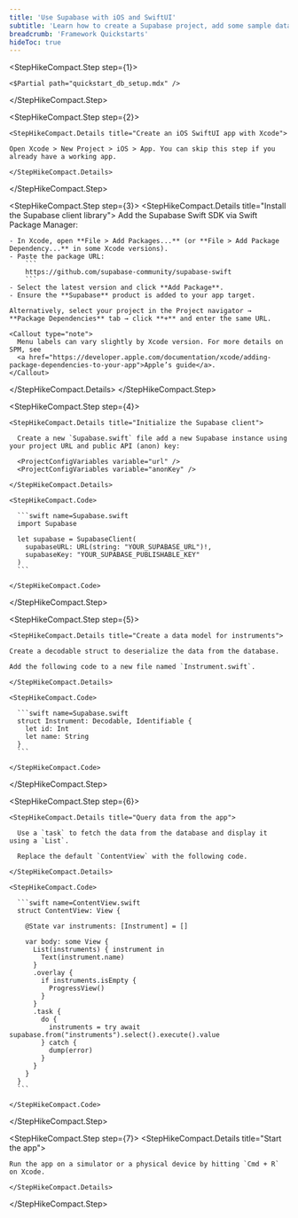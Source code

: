 ```yaml
---
title: 'Use Supabase with iOS and SwiftUI'
subtitle: 'Learn how to create a Supabase project, add some sample data to your database, and query the data from an iOS app.'
breadcrumb: 'Framework Quickstarts'
hideToc: true
---
```


<StepHikeCompact>

  <StepHikeCompact.Step step={1}>

    <$Partial path="quickstart_db_setup.mdx" />

  </StepHikeCompact.Step>

  <StepHikeCompact.Step step={2}>

    <StepHikeCompact.Details title="Create an iOS SwiftUI app with Xcode">

    Open Xcode > New Project > iOS > App. You can skip this step if you already have a working app.

    </StepHikeCompact.Details>

  </StepHikeCompact.Step>

<StepHikeCompact.Step step={3}>
  <StepHikeCompact.Details title="Install the Supabase client library">
    Add the Supabase Swift SDK via Swift Package Manager:

    - In Xcode, open **File > Add Packages...** (or **File > Add Package Dependency...** in some Xcode versions).
    - Paste the package URL:
        ```
        https://github.com/supabase-community/supabase-swift
        ```
    - Select the latest version and click **Add Package**.
    - Ensure the **Supabase** product is added to your app target.

    Alternatively, select your project in the Project navigator → **Package Dependencies** tab → click **+** and enter the same URL.

    <Callout type="note">
      Menu labels can vary slightly by Xcode version. For more details on SPM, see
      <a href="https://developer.apple.com/documentation/xcode/adding-package-dependencies-to-your-app">Apple’s guide</a>.
    </Callout>
  </StepHikeCompact.Details>
</StepHikeCompact.Step>


  <StepHikeCompact.Step step={4}>

    <StepHikeCompact.Details title="Initialize the Supabase client">

      Create a new `Supabase.swift` file add a new Supabase instance using your project URL and public API (anon) key:

      <ProjectConfigVariables variable="url" />
      <ProjectConfigVariables variable="anonKey" />

    </StepHikeCompact.Details>

    <StepHikeCompact.Code>

      ```swift name=Supabase.swift
      import Supabase

      let supabase = SupabaseClient(
        supabaseURL: URL(string: "YOUR_SUPABASE_URL")!,
        supabaseKey: "YOUR_SUPABASE_PUBLISHABLE_KEY"
      )
      ```

    </StepHikeCompact.Code>

  </StepHikeCompact.Step>

  <StepHikeCompact.Step step={5}>

    <StepHikeCompact.Details title="Create a data model for instruments">

    Create a decodable struct to deserialize the data from the database.

    Add the following code to a new file named `Instrument.swift`.

    </StepHikeCompact.Details>

    <StepHikeCompact.Code>

      ```swift name=Supabase.swift
      struct Instrument: Decodable, Identifiable {
        let id: Int
        let name: String
      }
      ```

    </StepHikeCompact.Code>

  </StepHikeCompact.Step>

  <StepHikeCompact.Step step={6}>

    <StepHikeCompact.Details title="Query data from the app">

      Use a `task` to fetch the data from the database and display it using a `List`.

      Replace the default `ContentView` with the following code.

    </StepHikeCompact.Details>

    <StepHikeCompact.Code>

      ```swift name=ContentView.swift
      struct ContentView: View {

        @State var instruments: [Instrument] = []

        var body: some View {
          List(instruments) { instrument in
            Text(instrument.name)
          }
          .overlay {
            if instruments.isEmpty {
              ProgressView()
            }
          }
          .task {
            do {
              instruments = try await supabase.from("instruments").select().execute().value
            } catch {
              dump(error)
            }
          }
        }
      }
      ```

    </StepHikeCompact.Code>

  </StepHikeCompact.Step>

  <StepHikeCompact.Step step={7}>
    <StepHikeCompact.Details title="Start the app">

    Run the app on a simulator or a physical device by hitting `Cmd + R` on Xcode.

    </StepHikeCompact.Details>

  </StepHikeCompact.Step>

</StepHikeCompact>
